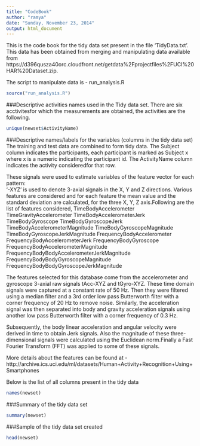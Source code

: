 ```yaml
---
title: "CodeBook"
author: "ramya"
date: "Sunday, November 23, 2014"
output: html_document
---
```

This is the code book for the tidy data set present in the file 'TidyData.txt'. 
This data has been obtained from merging and manipulating data available from https://d396qusza40orc.cloudfront.net/getdata%2Fprojectfiles%2FUCI%20HAR%20Dataset.zip.

The script to manipulate data is - run_analysis.R

```r
source("run_analysis.R")
```
###Descriptive activities names used in the Tidy data set.
There are six acctivitesfor which the measurements are obtained, the activities are the following.
```r
unique(newset$ActivityName)

```

###Descriptive names/labels for the variables (columns in the tidy data set) 
The training and test data are combined to form tidy data. 
The Subject column indicates the participants, each participant is marked as Subject x where x is a numeric indicating the participant id. 
The ActivityName column indicates the activity consideredfor that row. 

These signals were used to estimate variables of the feature vector for each pattern:  
'-XYZ' is used to denote 3-axial signals in the X, Y and Z directions.
Various features are considered and for each feature the mean value and the standard deviation are calculated, for the three X, Y, Z axis.Following are the list of features considered,
TimeBodyAccelerometer
TimeGravityAccelerometer
TimeBodyAccelerometerJerk
TimeBodyGyroscope
TimeBodyGyroscopeJerk
TimeBodyAccelerometerMagnitude
TimeBodyGyroscopeMagnitude
TimeBodyGyroscopeJerkMagnitude
FrequencyBodyAccelerometer
FrequencyBodyAccelerometerJerk
FrequencyBodyGyroscope
FrequencyBodyAccelerometerMagnitude
FrequencyBodyBodyAccelerometerJerkMagnitude
FrequencyBodyBodyGyroscopeMagnitude
FrequencyBodyBodyGyroscopeJerkMagnitude

The features selected for this database come from the accelerometer and gyroscope 3-axial raw signals tAcc-XYZ and tGyro-XYZ. These time domain signals were captured at a constant rate of 50 Hz. Then they were filtered using a median filter and a 3rd order low pass Butterworth filter with a corner frequency of 20 Hz to remove noise. Similarly, the acceleration signal was then separated into body and gravity acceleration signals using another low pass Butterworth filter with a corner frequency of 0.3 Hz. 

Subsequently, the body linear acceleration and angular velocity were derived in time to obtain Jerk signals. Also the magnitude of these three-dimensional signals were calculated using the Euclidean norm.Finally a Fast Fourier Transform (FFT) was applied to some of these signals.

More details about the features can be found at - http://archive.ics.uci.edu/ml/datasets/Human+Activity+Recognition+Using+Smartphones


Below is the list of all columns present in the tidy data
```r
names(newset)
```

###Summary of the tidy data set
```r
summary(newset)
```

###Sample of the tidy data set created
```r
head(newset)

```
